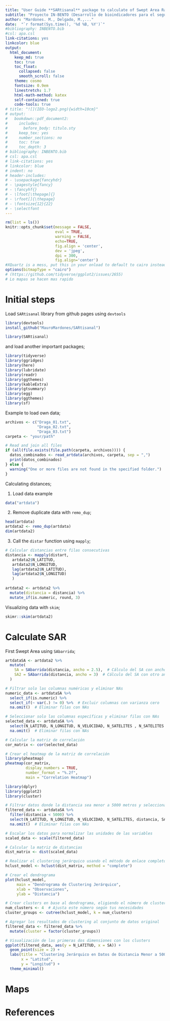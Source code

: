 ```yaml
---
title: "User Guide **SARtisanal** package to calculate of Swept Area Ratio (SAR) in artisanal fisheries context"
subtitle: "Proyecto IN-BENTO (Desarrollo de bioindicadores para el seguimiento de los ecosistemas intermareal y submareal sometidos a explotación marisquera en el litoral de Huelva) (Consejería de Universidad, Investigación e Innovación de la Junta de Andalucía y el Gobierno de España. Financiado por la Unión Europea-NextGeneration EU. MRR)"
author: "Mardones. M., Delgado, M.,..."
date:  "`r format(Sys.time(), '%d %B, %Y')`"
#bibliography: INBENTO.bib
#csl: apa.csl
link-citations: yes
linkcolor: blue
output:
  html_document:
    keep_md: true
    toc: true
    toc_float:
      collapsed: false
      smooth_scroll: false
    theme: cosmo
    fontsize: 0.9em
    linestretch: 1.7
    html-math-method: katex
    self-contained: true
    code-tools: true
# title: "![](IEO-logo2.png){width=10cm}"
# output:
#   bookdown::pdf_document2:
#     includes:
#       before_body: titulo.sty
#     keep_tex: yes
#     number_sections: no
#     toc: true
#     toc_depth: 3
# bibliography: INBENTO.bib
# csl: apa.csl
# link-citations: yes
# linkcolor: blue
# indent: no
# header-includes:
# - \usepackage{fancyhdr}
# - \pagestyle{fancy}
# - \fancyhf{}
# - \lfoot[\thepage]{}
# - \rfoot[]{\thepage}
# - \fontsize{12}{22}
# - \selectfont
---
```


\newpage

```r
rm(list = ls())
knitr::opts_chunk$set(message = FALSE,
                      eval = TRUE,
                      warning = FALSE,
                      echo=TRUE,
                      fig.align = 'center',
                      dev = 'jpeg',
                      dpi = 300, 
                      fig.align='center')
#XQuartz is a mess, put this in your onload to default to cairo instead
options(bitmapType = "cairo") 
# (https://github.com/tidyverse/ggplot2/issues/2655)
# Lo mapas se hacen mas rapido
```



# Initial steps

Load `SARtisanal` library from github pages using `devtools`

```r
library(devtools)
install_github("MauroMardones/SARtisanal")
```


```r
library(SARtisanal)
```

and load another important packages;

```r
library(tidyverse)
library(ggridges)
library(here)
library(lubridate)
library(readr)
library(ggthemes)
library(kableExtra)
library(gtsummary)
library(egg)
library(ggthemes)
library(sf)
```
Example to load own data;

```r
archivos <- c("Draga_01.txt", 
              "Draga_02.txt", 
              "Draga_03.txt")
carpeta <- "your/path"

# Read and join all files
if (all(file.exists(file.path(carpeta, archivos)))) {
  datos_combinados <- read_artdata(archivos, carpeta, sep = ",")
  print(datos_combinados)
} else {
  warning("One or more files are not found in the specified folder.")
}
```

Calculating distances;

1. Load data example

```r
data("artdata")
```


2. Remove duplicate data with `remo_dup`;

```r
head(artdata)
artdata2 <- remo_dup(artdata)
dim(artdata2)
```

3. Call the `distar` function using `mapply`;

```r
# Calcular distancias entre filas consecutivas
distancia <- mapply(distart,
   artdata2$N_LATITUD,
   artdata2$N_LONGITUD,
   lag(artdata2$N_LATITUD),
   lag(artdata2$N_LONGITUD)
   ) 
  
artdata2 <- artdata2 %>%
  mutate(distancia = distancia) %>% 
  mutate_if(is.numeric, round, 3)
```


Visualizing data with `skim`;

```r
skimr::skim(artdata2)
```

# Calculate SAR

First Swept Area using `SAbarrida`;

```r
artdataSA <- artdata2 %>% 
  mutate(
    SA = SAbarrida(distancia, ancho = 2.5),  # Cálculo del SA con ancho 2.5 metros
    SA2 = SAbarrida(distancia, ancho = 3)  # Cálculo del SA con otro ancho
  )
```
```r
# Filtrar solo las columnas numéricas y eliminar NAs
numeric_data <- artdataSA %>%
  select_if(is.numeric) %>%
  select_if(~ var(.) != 0) %>%  # Excluir columnas con varianza cero
  na.omit()  # Eliminar filas con NAs

# Seleccionar solo las columnas específicas y eliminar filas con NAs
selected_data <- artdataSA %>%
  select(N_LATITUD, N_LONGITUD, N_VELOCIDAD, N_SATELITES , N_SATELITES , distancia, SA, SA2) %>%
  na.omit()  # Eliminar filas con NAs

# Calcular la matriz de correlación
cor_matrix <- cor(selected_data)

# Crear el heatmap de la matriz de correlación
library(pheatmap)
pheatmap(cor_matrix, 
         display_numbers = TRUE, 
         number_format = "%.2f", 
         main = "Correlation Heatmap")


```

```r
library(dplyr)
library(ggplot2)
library(cluster)

# Filtrar datos donde la distancia sea menor a 5000 metros y seleccionar columnas específicas
filtered_data <- artdataSA %>%
  filter(distancia < 5000) %>%
  select(N_LATITUD, N_LONGITUD, N_VELOCIDAD, N_SATELITES, distancia, SA, SA2) %>%
  na.omit()  # Eliminar filas con NAs

# Escalar los datos para normalizar las unidades de las variables
scaled_data <- scale(filtered_data)

# Calcular la matriz de distancias
dist_matrix <- dist(scaled_data)

# Realizar el clustering jerárquico usando el método de enlace completo
hclust_model <- hclust(dist_matrix, method = "complete")

# Crear el dendrograma
plot(hclust_model, 
     main = "Dendrograma de Clustering Jerárquico", 
     xlab = "Observaciones", 
     ylab = "Distancia")

# Crear clusters en base al dendrograma, eligiendo el número de clusters deseado
num_clusters <- 4  # Ajusta este número según tus necesidades
cluster_groups <- cutree(hclust_model, k = num_clusters)

# Agregar los resultados de clustering al conjunto de datos original
filtered_data <- filtered_data %>%
  mutate(cluster = factor(cluster_groups))

# Visualización de las primeras dos dimensiones con los clusters
ggplot(filtered_data, aes(y = N_LATITUD, x = SA)) +
  geom_point(size = 2) +
  labs(title = "Clustering Jerárquico en Datos de Distancia Menor a 5000m",
       x = "Latitud",
       y = "Longitud") +
  theme_minimal()

```



# Maps

# References
